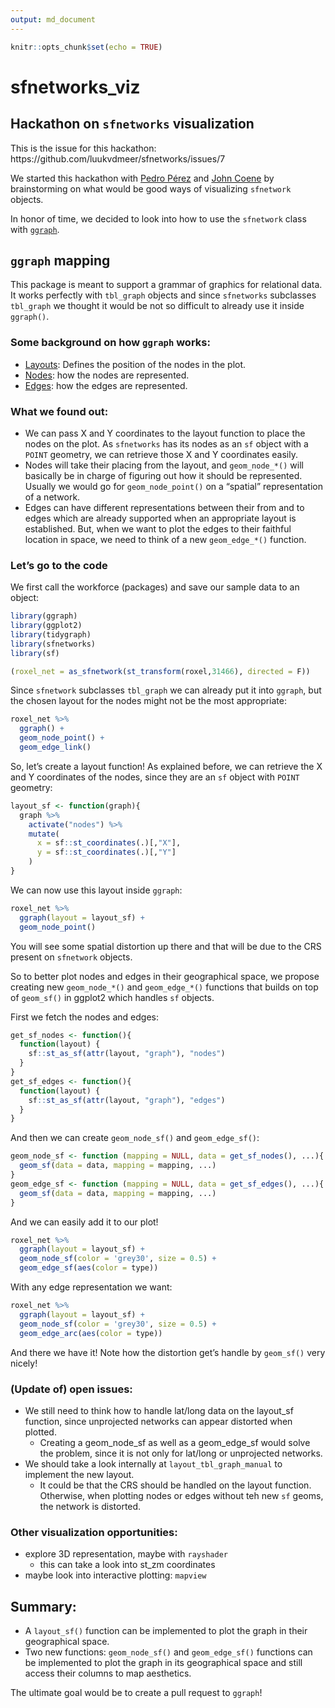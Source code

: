 ```yaml
---
output: md_document
---
```


```r
knitr::opts_chunk$set(echo = TRUE)
```
# sfnetworks_viz

## Hackathon on `sfnetworks` visualization

This is the issue for this hackathon: https://github.com/luukvdmeer/sfnetworks/issues/7

We started this hackathon with [Pedro Pérez](https://github.com/perezp44) and [John Coene](https://github.com/JohnCoene) by brainstorming on what would be good ways of visualizing `sfnetwork` objects. 

In honor of time, we decided to look into how to use the `sfnetwork` class with [`ggraph`](https://ggraph.data-imaginist.com/index.html).

## `ggraph` mapping

This package is meant to support a grammar of graphics for relational data. It works perfectly with `tbl_graph` objects and since `sfnetworks` subclasses `tbl_graph` we thought it would be not so difficult to already use it inside `ggraph()`. 

### Some background on how `ggraph` works:

- [Layouts](https://ggraph.data-imaginist.com/articles/Layouts.html): Defines the position of the nodes in the plot. 
- [Nodes](https://ggraph.data-imaginist.com/articles/Nodes.html): how the nodes are represented.
- [Edges](https://ggraph.data-imaginist.com/articles/Edges.html): how the edges are represented.

### What we found out:

- We can pass X and Y coordinates to the layout function to place the nodes on the plot. As `sfnetworks` has its nodes as an `sf` object with a `POINT` geometry, we can retrieve those X and Y coordinates easily.
- Nodes will take their placing from the layout, and `geom_node_*()` will basically be in charge of figuring out how it should be represented. Usually we would go for `geom_node_point()` on a "spatial" representation of a network.
- Edges can have different representations between their from and to edges which are already supported when an appropriate layout is established. But, when we want to plot the edges to their faithful location in space, we need to think of a new `geom_edge_*()` function.

### Let's go to the code

We first call the workforce (packages) and save our sample data to an object:

```r
library(ggraph)
library(ggplot2)
library(tidygraph)
library(sfnetworks)
library(sf)
```

```r
(roxel_net = as_sfnetwork(st_transform(roxel,31466), directed = F)) 
```

Since `sfnetwork` subclasses `tbl_graph` we can already put it into `ggraph`, but the chosen layout for the nodes might not be the most appropriate:

```r
roxel_net %>% 
  ggraph() +
  geom_node_point() +
  geom_edge_link()
```

So, let's create a layout function! As explained before, we can retrieve the X and Y coordinates of the nodes, since they are an `sf` object with `POINT` geometry:

```r
layout_sf <- function(graph){
  graph %>% 
    activate("nodes") %>% 
    mutate(
      x = sf::st_coordinates(.)[,"X"],
      y = sf::st_coordinates(.)[,"Y"]
    )
}
```

We can now use this layout inside `ggraph`:

```r
roxel_net %>% 
  ggraph(layout = layout_sf) +
  geom_node_point()
```

You will see some spatial distortion up there and that will be due to the CRS present on `sfnetwork` objects. 

So to better plot nodes and edges in their geographical space, we propose creating new `geom_node_*()` and `geom_edge_*()` functions that builds on top of `geom_sf()` in ggplot2 which handles `sf` objects. 

First we fetch the nodes and edges:

```r
get_sf_nodes <- function(){
  function(layout) {
    sf::st_as_sf(attr(layout, "graph"), "nodes")
  }
}
get_sf_edges <- function(){
  function(layout) {
    sf::st_as_sf(attr(layout, "graph"), "edges")
  }
}
```

And then we can create `geom_node_sf()` and `geom_edge_sf()`:

```r
geom_node_sf <- function (mapping = NULL, data = get_sf_nodes(), ...){
  geom_sf(data = data, mapping = mapping, ...)
}
geom_edge_sf <- function (mapping = NULL, data = get_sf_edges(), ...){
  geom_sf(data = data, mapping = mapping, ...)
}
```

And we can easily add it to our plot!

```r
roxel_net %>% 
  ggraph(layout = layout_sf) +
  geom_node_sf(color = 'grey30', size = 0.5) +
  geom_edge_sf(aes(color = type)) 
```

With any edge representation we want:

```r
roxel_net %>% 
  ggraph(layout = layout_sf) +
  geom_node_sf(color = 'grey30', size = 0.5) +
  geom_edge_arc(aes(color = type)) 
```

And there we have it! Note how the distortion get's handle by `geom_sf()` very nicely!

### (Update of) open issues:

- We still need to think how to handle lat/long data on the layout_sf function, since unprojected networks can appear distorted when plotted. 
  + Creating a geom_node_sf as well as a geom_edge_sf would solve the problem, since it is not only for lat/long or unprojected networks.
- We should take a look internally at `layout_tbl_graph_manual` to implement the new layout.
  + It could be that the CRS should be handled on the layout function. Otherwise, when plotting nodes or edges without teh new `sf` geoms, the network is distorted.  

### Other visualization opportunities:

- explore 3D representation, maybe with `rayshader` 
  + this can take a look into st_zm coordinates
- maybe look into interactive plotting: `mapview`

## Summary:

- A `layout_sf()` function can be implemented to plot the graph in their geographical space. 
- Two new functions: `geom_node_sf()` and `geom_edge_sf()` functions can be implemented to plot the graph in its geographical space and still access their columns to map aesthetics.

The ultimate goal would be to create a pull request to `ggraph`!
